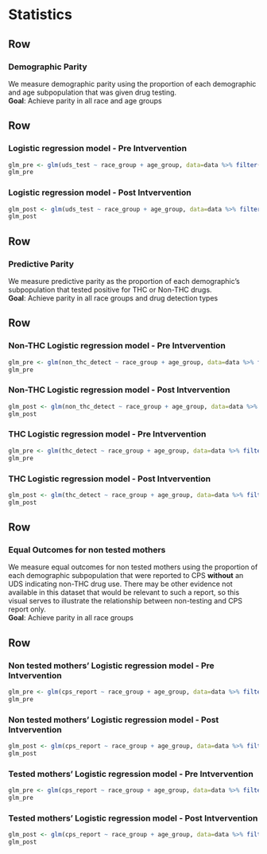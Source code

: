 Statistics
==========================

Row
-----------------------------------------------------------------------

### Demographic Parity

We measure demographic parity using the proportion of each demographic and age subpopulation that was given drug testing.
<br/>**Goal**: Achieve parity in all race and age groups

Row
-----------------------------------------------------------------------

### Logistic regression model - Pre Intvervention
```r
glm_pre <- glm(uds_test ~ race_group + age_group, data=data %>% filter(pre_post_QI=="Pre"), family = "binomial") %>% tbl_regression(add_estimate_to_reference_rows=TRUE)
glm_pre
```

### Logistic regression model - Post Intvervention
```r
glm_post <- glm(uds_test ~ race_group + age_group, data=data %>% filter(pre_post_QI=="Post"), family = "binomial") %>% tbl_regression(add_estimate_to_reference_rows=TRUE)
glm_post
```

Row
-----------------------------------------------------------------------

### Predictive Parity
We measure predictive parity as the proportion of each demographic's subpopulation that tested positive for THC or Non-THC drugs.
<br/>**Goal**: Achieve parity in all race groups and drug detection types

Row
-----------------------------------------------------------------------

### Non-THC Logistic regression model - Pre Intvervention
```r
glm_pre <- glm(non_thc_detect ~ race_group + age_group, data=data %>% filter(pre_post_QI=="Pre"), family = "binomial") %>% tbl_regression(add_estimate_to_reference_rows=TRUE)
glm_pre
```

### Non-THC Logistic regression model - Post Intvervention
```r
glm_post <- glm(non_thc_detect ~ race_group + age_group, data=data %>% filter(pre_post_QI=="Post"), family = "binomial") %>% tbl_regression(add_estimate_to_reference_rows=TRUE)
glm_post
```

### THC Logistic regression model - Pre Intvervention
```r
glm_pre <- glm(thc_detect ~ race_group + age_group, data=data %>% filter(pre_post_QI=="Pre"), family = "binomial") %>% tbl_regression(add_estimate_to_reference_rows=TRUE)
glm_pre
```

### THC Logistic regression model - Post Intvervention
```r
glm_post <- glm(thc_detect ~ race_group + age_group, data=data %>% filter(pre_post_QI=="Post"), family = "binomial") %>% tbl_regression(add_estimate_to_reference_rows=TRUE)
glm_post
```

Row
-----------------------------------------------------------------------

### Equal Outcomes for non tested mothers

We measure equal outcomes for non tested mothers using the proportion of each demographic subpopulation that were reported to CPS **without** an UDS indicating non-THC drug use. There may be other evidence not available in this dataset that would be relevant to such a report, so this visual serves to illustrate the relationship between non-testing and CPS report only.
<br/>**Goal**: Achieve parity in all race groups

Row
-----------------------------------------------------------------------

### Non tested mothers' Logistic regression model - Pre Intvervention
```r
glm_pre <- glm(cps_report ~ race_group + age_group, data=data %>% filter(pre_post_QI=="Pre" & !uds_test), family = "binomial") %>% tbl_regression(add_estimate_to_reference_rows=TRUE)
glm_pre
```

### Non tested mothers' Logistic regression model - Post Intvervention
```r
glm_post <- glm(cps_report ~ race_group + age_group, data=data %>% filter(pre_post_QI=="Post" & !uds_test), family = "binomial") %>% tbl_regression(add_estimate_to_reference_rows=TRUE)
glm_post
```

### Tested mothers' Logistic regression model - Pre Intvervention
```r
glm_pre <- glm(cps_report ~ race_group + age_group, data=data %>% filter(pre_post_QI=="Pre" & uds_test), family = "binomial") %>% tbl_regression(add_estimate_to_reference_rows=TRUE)
glm_pre
```

### Tested mothers' Logistic regression model - Post Intvervention
```r
glm_post <- glm(cps_report ~ race_group + age_group, data=data %>% filter(pre_post_QI=="Post" & !uds_test), family = "binomial") %>% tbl_regression(add_estimate_to_reference_rows=TRUE)
glm_post
```